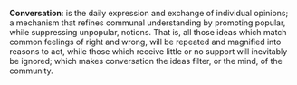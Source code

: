 '''Conversation''': is the daily expression and exchange of individual opinions; a mechanism that refines communal understanding by promoting popular, while suppressing unpopular, notions. That is, all those ideas which match common feelings of right and wrong, will be repeated and magnified into reasons to act, while those which receive little or no support will inevitably be ignored; which makes conversation the ideas filter, or the mind, of the community.